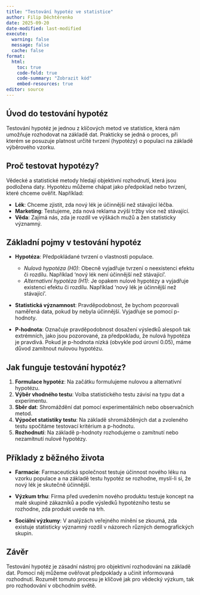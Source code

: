 ```yaml
---
title: "Testování hypotéz ve statistice"
author: Filip Děchtěrenko
date: 2025-09-20
date-modified: last-modified
execute:
  warning: false
  message: false
  cache: false
format:
  html:
    toc: true
    code-fold: true
    code-summary: "Zobrazit kód"
    embed-resources: true
editor: source
---
```


## Úvod do testování hypotéz

Testování hypotéz je jednou z klíčových metod ve statistice, která nám umožňuje rozhodovat na základě dat. Prakticky se jedná o proces, při kterém se posuzuje platnost určité tvrzení (hypotézy) o populaci na základě výběrového vzorku. 

## Proč testovat hypotézy?

Vědecké a statistické metody hledají objektivní rozhodnutí, která jsou podložena daty. Hypotézu můžeme chápat jako předpoklad nebo tvrzení, které chceme ověřit. Například:

- **Lék**: Chceme zjistit, zda nový lék je účinnější než stávající léčba.
- **Marketing**: Testujeme, zda nová reklama zvýší tržby více než stávající.
- **Věda**: Zajímá nás, zda je rozdíl ve výškách mužů a žen statisticky významný.

## Základní pojmy v testování hypotéz

- **Hypotéza**: Předpokládané tvrzení o vlastnosti populace.
  - *Nulová hypotéza (H0)*: Obecně vyjadřuje tvrzení o neexistenci efektu či rozdílu. Například 'nový lék není účinnější než stávající'.
  - *Alternativní hypotéza (H1)*: Je opakem nulové hypotézy a vyjadřuje existenci efektu či rozdílu. Například 'nový lék je účinnější než stávající'.

- **Statistická významnost**: Pravděpodobnost, že bychom pozorovali naměřená data, pokud by nebyla účinnější. Vyjadřuje se pomocí p-hodnoty.

- **P-hodnota**: Označuje pravděpodobnost dosažení výsledků alespoň tak extrémních, jako jsou pozorované, za předpokladu, že nulová hypotéza je pravdivá. Pokud je p-hodnota nízká (obvykle pod úrovní 0.05), máme důvod zamítnout nulovou hypotézu.

## Jak funguje testování hypotéz?

1. **Formulace hypotéz**: Na začátku formulujeme nulovou a alternativní hypotézu.
2. **Výběr vhodného testu**: Volba statistického testu závisí na typu dat a experimentu.
3. **Sběr dat**: Shromáždění dat pomocí experimentálních nebo observačních metod.
4. **Výpočet statistiky testu**: Na základě shromážděných dat a zvoleného testu spočítáme testovací kritérium a p-hodnotu.
5. **Rozhodnutí**: Na základě p-hodnoty rozhodujeme o zamítnutí nebo nezamítnutí nulové hypotézy.

## Příklady z běžného života

- **Farmacie**: Farmaceutická společnost testuje účinnost nového léku na vzorku populace a na základě testu hypotéz se rozhodne, myslí-li si, že nový lék je skutečně účinnější.
  
- **Výzkum trhu**: Firma před uvedením nového produktu testuje koncept na malé skupině zákazníků a podle výsledků hypotézního testu se rozhodne, zda produkt uvede na trh.

- **Sociální výzkumy**: V analýzách veřejného mínění se zkoumá, zda existuje statisticky významný rozdíl v názorech různých demografických skupin.

## Závěr

Testování hypotéz je zásadní nástroj pro objektivní rozhodování na základě dat. Pomocí něj můžeme ověřovat předpoklady a učinit informovaná rozhodnutí. Rozumět tomuto procesu je klíčové jak pro vědecký výzkum, tak pro rozhodování v obchodním světě.



